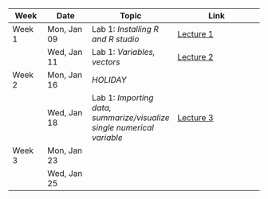 | Week   | Date        | Topic                                                                  | Link                                                                                                                          |
|-----------|--------------|-------------------------|---------------------------|
| Week 1 | Mon, Jan 09 | Lab 1: *Installing R and R studio*                                     | [Lecture 1](https://ucla.zoom.us/rec/share/QR82Ljlj6nxvdGvlqVic9ngnOMsz6TrTzkkbFQDS_ykSiw_kAO5g_1A11QIiT7JT.V5dpnIQJ8z1JPsLI) |
|        | Wed, Jan 11 | Lab 1: *Variables, vectors*                                            | [Lecture 2](https://ucla.zoom.us/rec/share/DSwFPNQh2Yq_IxubSHsFDl-p1NH2stnYm5O9oHhlq3Z2TNyKjH3rZHaJFDkE3956.99FxQyT1hDuHtJzY) |
| Week 2 | Mon, Jan 16 | *HOLIDAY*                                                              |                                                                                                                               |
|        | Wed, Jan 18 | Lab 1: *Importing data, summarize/visualize single numerical variable* | [Lecture 3](https://ucla.zoom.us/rec/share/c1gOX80nUKxPT8RsGCL94lghdsDcCVdpfFA8PNfsaowwcX3JZW87c06cdcXKmSLT.k07mSfxvTgtgEmn6) |
| Week 3 | Mon, Jan 23 |                                                                        |                                                                                                                               |
|        | Wed, Jan 25 |                                                                        |                                                                                                                               |
